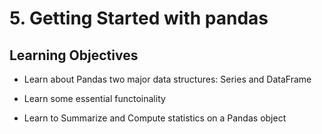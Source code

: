 # 5. Getting Started with pandas

## Learning Objectives

* Learn about Pandas two major data structures: Series and DataFrame

* Learn some essential functoinality

* Learn to Summarize and Compute statistics on a Pandas object

